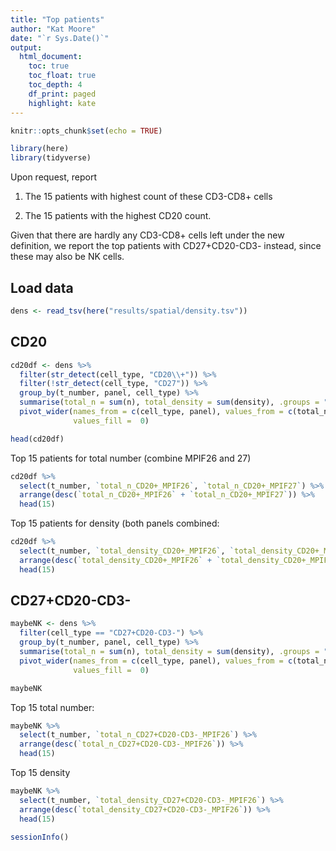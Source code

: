 ```yaml
---
title: "Top patients"
author: "Kat Moore"
date: "`r Sys.Date()`"
output: 
  html_document:
    toc: true
    toc_float: true
    toc_depth: 4
    df_print: paged
    highlight: kate
---
```


```r
knitr::opts_chunk$set(echo = TRUE)
```

```r
library(here)
library(tidyverse)
```

Upon request, report

 1. The 15 patients with highest count of these CD3-CD8+ cells

 2. The 15 patients with the highest CD20 count.
 
Given that there are hardly any CD3-CD8+ cells left under the new definition, we report the top patients with CD27+CD20-CD3- instead, since these may also be NK cells.

## Load data

```r
dens <- read_tsv(here("results/spatial/density.tsv"))
```

## CD20

```r
cd20df <- dens %>%
  filter(str_detect(cell_type, "CD20\\+")) %>%
  filter(!str_detect(cell_type, "CD27")) %>%
  group_by(t_number, panel, cell_type) %>%
  summarise(total_n = sum(n), total_density = sum(density), .groups = "drop") %>%
  pivot_wider(names_from = c(cell_type, panel), values_from = c(total_n, total_density),
              values_fill =  0)

head(cd20df)
```

Top 15 patients for total number (combine MPIF26 and 27)

```r
cd20df %>%
  select(t_number, `total_n_CD20+_MPIF26`, `total_n_CD20+_MPIF27`) %>%
  arrange(desc(`total_n_CD20+_MPIF26` + `total_n_CD20+_MPIF27`)) %>%
  head(15)
```

Top 15 patients for density (both panels combined:

```r
cd20df %>%
  select(t_number, `total_density_CD20+_MPIF26`, `total_density_CD20+_MPIF27`) %>%
  arrange(desc(`total_density_CD20+_MPIF26` + `total_density_CD20+_MPIF27`)) %>% 
  head(15)
```

## CD27+CD20-CD3-

```r
maybeNK <- dens %>%
  filter(cell_type == "CD27+CD20-CD3-") %>%
  group_by(t_number, panel, cell_type) %>%
  summarise(total_n = sum(n), total_density = sum(density), .groups = "drop") %>%
  pivot_wider(names_from = c(cell_type, panel), values_from = c(total_n, total_density),
              values_fill =  0)

maybeNK
```

Top 15 total number:

```r
maybeNK %>%
  select(t_number, `total_n_CD27+CD20-CD3-_MPIF26`) %>%
  arrange(desc(`total_n_CD27+CD20-CD3-_MPIF26`)) %>%
  head(15)
```

Top 15 density

```r
maybeNK %>%
  select(t_number, `total_density_CD27+CD20-CD3-_MPIF26`) %>%
  arrange(desc(`total_density_CD27+CD20-CD3-_MPIF26`)) %>%
  head(15)
```

```r
sessionInfo()
```

